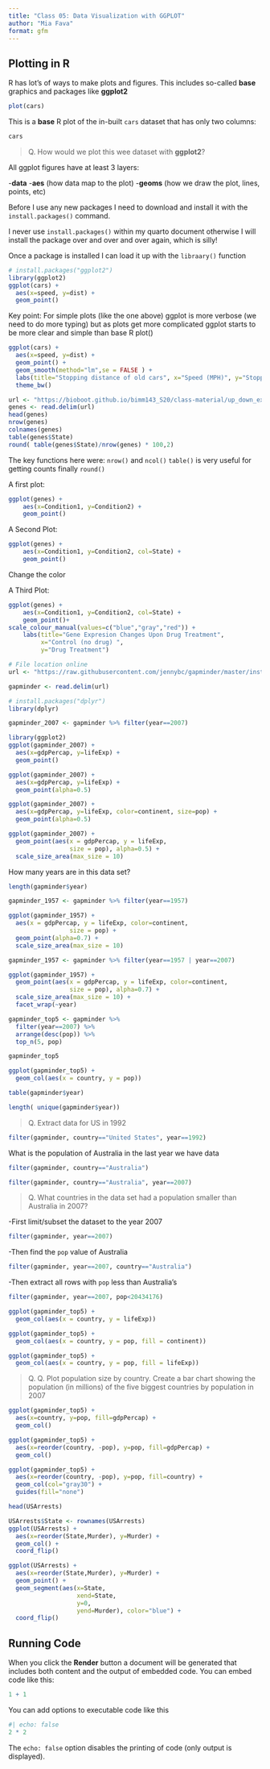 ```yaml
---
title: "Class 05: Data Visualization with GGPLOT"
author: "Mia Fava"
format: gfm
---
```


## Plotting in R

R has lot's of ways to make plots and figures. This includes so-called **base** graphics and packages like **ggplot2**

```r
plot(cars)
```


This is a **base** R plot of the in-built `cars` dataset that has only two columns:

```r
cars
```


>Q. How would we plot this wee dataset with **ggplot2**?

All ggplot figures have at least 3 layers:

-**data**
-**aes** (how data map to the plot)
-**geoms** (how we draw the plot, lines, points, etc)

Before I use any new packages I need to download and install it with the `install.packages()` command. 

I never use `install.packages()` within my quarto document otherwise I will install the package over and over and over again, which is silly! 

Once a package is installed I can load it up with the `libraary()` function

```r
# install.packages("ggplot2")
library(ggplot2)
ggplot(cars) + 
  aes(x=speed, y=dist) +
  geom_point()
```



Key point: For simple plots (like the one above) ggplot is more verbose (we need to do more typing) but as plots get more complicated ggplot starts to be more clear and simple than base R plot()

```r
ggplot(cars) +
  aes(x=speed, y=dist) +
  geom_point() + 
  geom_smooth(method="lm",se = FALSE ) +
  labs(title="Stopping distance of old cars", x="Speed (MPH)", y="Stopping distance (ft)", subtitle = "From the in-built cars dataset", caption="Dataset: 'cars'") +
  theme_bw()
```



```r
url <- "https://bioboot.github.io/bimm143_S20/class-material/up_down_expression.txt"
genes <- read.delim(url)
head(genes)
nrow(genes)
colnames(genes)
table(genes$State)
round( table(genes$State)/nrow(genes) * 100,2)
```

The key functions here were:
`nrow()` and `ncol()`
`table()` is very useful for getting counts finally `round()`

A first plot:

```r
ggplot(genes) + 
    aes(x=Condition1, y=Condition2) +
    geom_point() 
```
A Second Plot:

```r
ggplot(genes) + 
    aes(x=Condition1, y=Condition2, col=State) +
    geom_point() 
```

Change the color 

A Third Plot:

```r
ggplot(genes) + 
    aes(x=Condition1, y=Condition2, col=State) +
    geom_point()+
scale_colour_manual(values=c("blue","gray","red")) +
    labs(title="Gene Expresion Changes Upon Drug Treatment",
         x="Control (no drug) ",
         y="Drug Treatment")
```


```r
# File location online
url <- "https://raw.githubusercontent.com/jennybc/gapminder/master/inst/extdata/gapminder.tsv"

gapminder <- read.delim(url)
```

```r
# install.packages("dplyr")
library(dplyr)

gapminder_2007 <- gapminder %>% filter(year==2007)
```


```r
library(ggplot2)
ggplot(gapminder_2007) +
  aes(x=gdpPercap, y=lifeExp) +
  geom_point()
```


```r
ggplot(gapminder_2007) +
  aes(x=gdpPercap, y=lifeExp) +
  geom_point(alpha=0.5)
```

```r
ggplot(gapminder_2007) +
  aes(x=gdpPercap, y=lifeExp, color=continent, size=pop) +
  geom_point(alpha=0.5)
```


```r
ggplot(gapminder_2007) + 
  geom_point(aes(x = gdpPercap, y = lifeExp,
                 size = pop), alpha=0.5) + 
  scale_size_area(max_size = 10)
```


How many years are in this data set?
```r
length(gapminder$year)
```


```r
gapminder_1957 <- gapminder %>% filter(year==1957)

ggplot(gapminder_1957) + 
  aes(x = gdpPercap, y = lifeExp, color=continent,
                 size = pop) +
  geom_point(alpha=0.7) + 
  scale_size_area(max_size = 10)
```

```r
gapminder_1957 <- gapminder %>% filter(year==1957 | year==2007)

ggplot(gapminder_1957) + 
  geom_point(aes(x = gdpPercap, y = lifeExp, color=continent,
                 size = pop), alpha=0.7) + 
  scale_size_area(max_size = 10) +
  facet_wrap(~year)
```



```r
gapminder_top5 <- gapminder %>% 
  filter(year==2007) %>% 
  arrange(desc(pop)) %>% 
  top_n(5, pop)

gapminder_top5
```


```r
ggplot(gapminder_top5) + 
  geom_col(aes(x = country, y = pop))
```



```r
table(gapminder$year)
```


```r
length( unique(gapminder$year))

```


> Q. Extract data for US in 1992

```r
filter(gapminder, country=="United States", year==1992)
```

What is the population of Australia in the last year we have data 

```r
filter(gapminder, country=="Australia")
```

```r
filter(gapminder, country=="Australia", year==2007)
```

> Q. What countries in the data set had a population smaller than Australia in 2007?

-First limit/subset the dataset to the year 2007

```r
filter(gapminder, year==2007)
```

-Then find the `pop` value of Australia 

```r
filter(gapminder, year==2007, country=="Australia")

```
-Then extract all rows with `pop` less than Australia's 

```r
filter(gapminder, year==2007, pop<20434176)
```

```r
ggplot(gapminder_top5) + 
  geom_col(aes(x = country, y = lifeExp))
```

```r
ggplot(gapminder_top5) + 
  geom_col(aes(x = country, y = pop, fill = continent))
```


```r
ggplot(gapminder_top5) + 
  geom_col(aes(x = country, y = pop, fill = lifeExp))
```

> Q. Q. Plot population size by country. Create a bar chart showing the population (in millions) of the five biggest countries by population in 2007


```r
ggplot(gapminder_top5) +
  aes(x=country, y=pop, fill=gdpPercap) +
  geom_col()
```


```r
ggplot(gapminder_top5) +
  aes(x=reorder(country, -pop), y=pop, fill=gdpPercap) +
  geom_col()
```

```r
ggplot(gapminder_top5) +
  aes(x=reorder(country, -pop), y=pop, fill=country) +
  geom_col(col="gray30") +
  guides(fill="none")
```

```r
head(USArrests)
```

```r
USArrests$State <- rownames(USArrests)
ggplot(USArrests) +
  aes(x=reorder(State,Murder), y=Murder) +
  geom_col() +
  coord_flip()
```


```r
ggplot(USArrests) +
  aes(x=reorder(State,Murder), y=Murder) +
  geom_point() +
  geom_segment(aes(x=State, 
                   xend=State, 
                   y=0, 
                   yend=Murder), color="blue") +
  coord_flip()
```






## Running Code

When you click the **Render** button a document will be generated that includes both content and the output of embedded code. You can embed code like this:

```r
1 + 1
```

You can add options to executable code like this 

```r
#| echo: false
2 * 2
```

The `echo: false` option disables the printing of code (only output is displayed).
